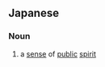 {{also|公德心}}
==Japanese==
{{ja-kanjitab|こう|とく|しん|yomi=on}}

===Noun===
{{ja-noun|こうとくしん}}

# a [[sense]] of [[public]] [[spirit]]
#: {{ja-usex|約束や社会のきまりを守り、公徳心をもつ|やくそく や しゃかい の きまり を まもり、 こうとくしん を もつ|to keep promises, uphold social mores, and display civic virtue}}